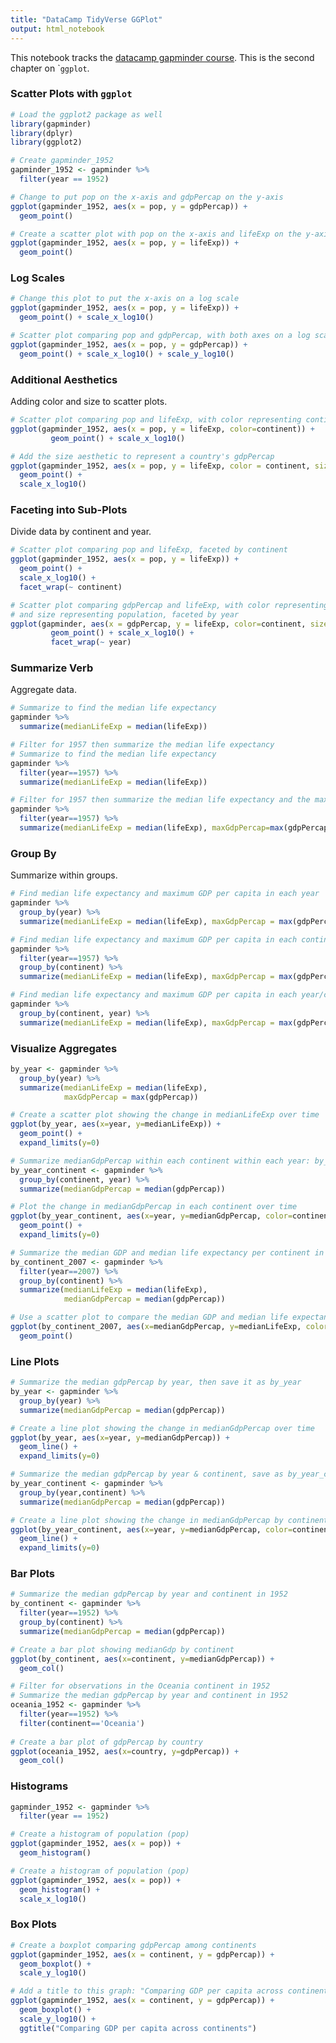 ```yaml
---
title: "DataCamp TidyVerse GGPlot"
output: html_notebook
---
```


This notebook tracks the [datacamp gapminder course](https://www.datacamp.com/courses/introduction-to-the-tidyverse).  This is the second chapter on ``ggplot`.

### Scatter Plots with `ggplot`

```r
# Load the ggplot2 package as well
library(gapminder)
library(dplyr)
library(ggplot2)

# Create gapminder_1952
gapminder_1952 <- gapminder %>%
  filter(year == 1952)
```

```r
# Change to put pop on the x-axis and gdpPercap on the y-axis
ggplot(gapminder_1952, aes(x = pop, y = gdpPercap)) +
  geom_point()
```

```r
# Create a scatter plot with pop on the x-axis and lifeExp on the y-axis
ggplot(gapminder_1952, aes(x = pop, y = lifeExp)) +
  geom_point()
```
### Log Scales

```r
# Change this plot to put the x-axis on a log scale
ggplot(gapminder_1952, aes(x = pop, y = lifeExp)) +
  geom_point() + scale_x_log10()
```
```r
# Scatter plot comparing pop and gdpPercap, with both axes on a log scale
ggplot(gapminder_1952, aes(x = pop, y = gdpPercap)) +
  geom_point() + scale_x_log10() + scale_y_log10()
```

### Additional Aesthetics

Adding color and size to scatter plots.


```r
# Scatter plot comparing pop and lifeExp, with color representing continent
ggplot(gapminder_1952, aes(x = pop, y = lifeExp, color=continent)) + 
         geom_point() + scale_x_log10()
```

```r
# Add the size aesthetic to represent a country's gdpPercap
ggplot(gapminder_1952, aes(x = pop, y = lifeExp, color = continent, size=gdpPercap)) +
  geom_point() +
  scale_x_log10()
```

         
### Faceting into Sub-Plots

Divide data by continent and year.

```r
# Scatter plot comparing pop and lifeExp, faceted by continent
ggplot(gapminder_1952, aes(x = pop, y = lifeExp)) +
  geom_point() +
  scale_x_log10() +
  facet_wrap(~ continent)
```

```r
# Scatter plot comparing gdpPercap and lifeExp, with color representing continent
# and size representing population, faceted by year
ggplot(gapminder, aes(x = gdpPercap, y = lifeExp, color=continent, size=pop)) + 
         geom_point() + scale_x_log10() +
         facet_wrap(~ year)
```

### Summarize Verb

Aggregate data.

```r
# Summarize to find the median life expectancy
gapminder %>%
  summarize(medianLifeExp = median(lifeExp))

# Filter for 1957 then summarize the median life expectancy
# Summarize to find the median life expectancy
gapminder %>%
  filter(year==1957) %>%
  summarize(medianLifeExp = median(lifeExp))

# Filter for 1957 then summarize the median life expectancy and the maximum GDP per capita
gapminder %>%
  filter(year==1957) %>%
  summarize(medianLifeExp = median(lifeExp), maxGdpPercap=max(gdpPercap))
```

### Group By

Summarize within groups.
```r
# Find median life expectancy and maximum GDP per capita in each year
gapminder %>%
  group_by(year) %>%
  summarize(medianLifeExp = median(lifeExp), maxGdpPercap = max(gdpPercap))

# Find median life expectancy and maximum GDP per capita in each continent in 1957
gapminder %>%
  filter(year==1957) %>%
  group_by(continent) %>%
  summarize(medianLifeExp = median(lifeExp), maxGdpPercap = max(gdpPercap))

# Find median life expectancy and maximum GDP per capita in each year/continent combination
gapminder %>%
  group_by(continent, year) %>%
  summarize(medianLifeExp = median(lifeExp), maxGdpPercap = max(gdpPercap))
```
### Visualize Aggregates

```r
by_year <- gapminder %>%
  group_by(year) %>%
  summarize(medianLifeExp = median(lifeExp),
            maxGdpPercap = max(gdpPercap))

# Create a scatter plot showing the change in medianLifeExp over time
ggplot(by_year, aes(x=year, y=medianLifeExp)) +
  geom_point() + 
  expand_limits(y=0)
```

```r
# Summarize medianGdpPercap within each continent within each year: by_year_continent
by_year_continent <- gapminder %>%
  group_by(continent, year) %>%
  summarize(medianGdpPercap = median(gdpPercap))

# Plot the change in medianGdpPercap in each continent over time
ggplot(by_year_continent, aes(x=year, y=medianGdpPercap, color=continent)) +
  geom_point() +
  expand_limits(y=0)
```
```r
# Summarize the median GDP and median life expectancy per continent in 2007
by_continent_2007 <- gapminder %>%
  filter(year==2007) %>%
  group_by(continent) %>%
  summarize(medianLifeExp = median(lifeExp),
            medianGdpPercap = median(gdpPercap))

# Use a scatter plot to compare the median GDP and median life expectancy
ggplot(by_continent_2007, aes(x=medianGdpPercap, y=medianLifeExp, color=continent)) +
  geom_point()
```
### Line Plots

```r
# Summarize the median gdpPercap by year, then save it as by_year
by_year <- gapminder %>%
  group_by(year) %>%
  summarize(medianGdpPercap = median(gdpPercap))

# Create a line plot showing the change in medianGdpPercap over time
ggplot(by_year, aes(x=year, y=medianGdpPercap)) +
  geom_line() + 
  expand_limits(y=0)
```

```r
# Summarize the median gdpPercap by year & continent, save as by_year_continent
by_year_continent <- gapminder %>%
  group_by(year,continent) %>%
  summarize(medianGdpPercap = median(gdpPercap))

# Create a line plot showing the change in medianGdpPercap by continent over time
ggplot(by_year_continent, aes(x=year, y=medianGdpPercap, color=continent)) +
  geom_line() + 
  expand_limits(y=0)
```

### Bar Plots
```r
# Summarize the median gdpPercap by year and continent in 1952
by_continent <- gapminder %>%
  filter(year==1952) %>%
  group_by(continent) %>%
  summarize(medianGdpPercap = median(gdpPercap))

# Create a bar plot showing medianGdp by continent
ggplot(by_continent, aes(x=continent, y=medianGdpPercap)) +
  geom_col()
```
```r
# Filter for observations in the Oceania continent in 1952
# Summarize the median gdpPercap by year and continent in 1952
oceania_1952 <- gapminder %>%
  filter(year==1952) %>%
  filter(continent=='Oceania')
  
# Create a bar plot of gdpPercap by country
ggplot(oceania_1952, aes(x=country, y=gdpPercap)) +
  geom_col()
```

### Histograms

```r
gapminder_1952 <- gapminder %>%
  filter(year == 1952)

# Create a histogram of population (pop)
ggplot(gapminder_1952, aes(x = pop)) +
  geom_histogram()
```

```r
# Create a histogram of population (pop)
ggplot(gapminder_1952, aes(x = pop)) +
  geom_histogram() +
  scale_x_log10()

```
### Box Plots

```r
# Create a boxplot comparing gdpPercap among continents
ggplot(gapminder_1952, aes(x = continent, y = gdpPercap)) +
  geom_boxplot() +
  scale_y_log10()
```
```r
# Add a title to this graph: "Comparing GDP per capita across continents"
ggplot(gapminder_1952, aes(x = continent, y = gdpPercap)) +
  geom_boxplot() +
  scale_y_log10() + 
  ggtitle("Comparing GDP per capita across continents")
```

